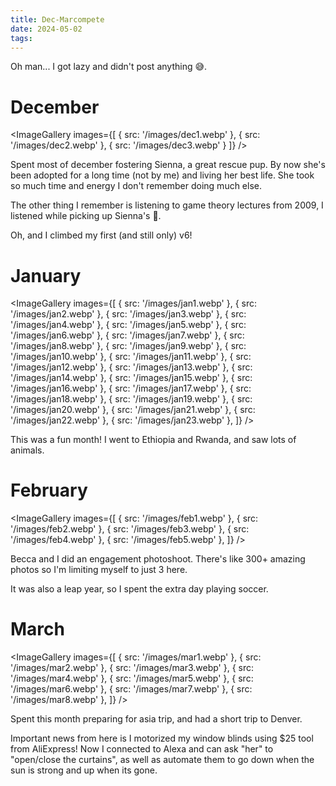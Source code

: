 ```yaml
---
title: Dec-Marcompete
date: 2024-05-02
tags:
---
```



Oh man... I got lazy and didn't post anything 😅.

# December

<ImageGallery
  images={[
    { src: '/images/dec1.webp' },
    { src: '/images/dec2.webp' },
    { src: '/images/dec3.webp' }
  ]}
/>

Spent most of december fostering Sienna, a great rescue pup. By now she's been adopted for a long time (not by me) and living her best life.
She took so much time and energy I don't remember doing much else.

The other thing I remember is listening to game theory lectures from 2009, I listened while picking up Sienna's 💩.

Oh, and I climbed my first (and still only) v6!

# January

<ImageGallery
  images={[
    { src: '/images/jan1.webp' },
    { src: '/images/jan2.webp' },
    { src: '/images/jan3.webp' },
    { src: '/images/jan4.webp' },
    { src: '/images/jan5.webp' },
    { src: '/images/jan6.webp' },
    { src: '/images/jan7.webp' },
    { src: '/images/jan8.webp' },
    { src: '/images/jan9.webp' },
    { src: '/images/jan10.webp' },
    { src: '/images/jan11.webp' },
    { src: '/images/jan12.webp' },
    { src: '/images/jan13.webp' },
    { src: '/images/jan14.webp' },
    { src: '/images/jan15.webp' },
    { src: '/images/jan16.webp' },
    { src: '/images/jan17.webp' },
    { src: '/images/jan18.webp' },
    { src: '/images/jan19.webp' },
    { src: '/images/jan20.webp' },
    { src: '/images/jan21.webp' },
    { src: '/images/jan22.webp' },
    { src: '/images/jan23.webp' },
  ]}
/>

This was a fun month!
I went to Ethiopia and Rwanda, and saw lots of animals.

# February

<ImageGallery
  images={[
    { src: '/images/feb1.webp' },
    { src: '/images/feb2.webp' },
    { src: '/images/feb3.webp' },
    { src: '/images/feb4.webp' },
    { src: '/images/feb5.webp' },
  ]}
/>

Becca and I did an engagement photoshoot. There's like 300+ amazing photos so I'm limiting myself to just 3 here.

It was also a leap year, so I spent the extra day playing soccer.

# March

<ImageGallery
  images={[
    { src: '/images/mar1.webp' },
    { src: '/images/mar2.webp' },
    { src: '/images/mar3.webp' },
    { src: '/images/mar4.webp' },
    { src: '/images/mar5.webp' },
    { src: '/images/mar6.webp' },
    { src: '/images/mar7.webp' },
    { src: '/images/mar8.webp' },
  ]}
/>

Spent this month preparing for asia trip, and had a short trip to Denver.

Important news from here is I motorized my window blinds using $25 tool from AliExpress!
Now I connected to Alexa and can ask "her" to "open/close the curtains", as well as automate them to go down when the sun is strong and up when its gone.
